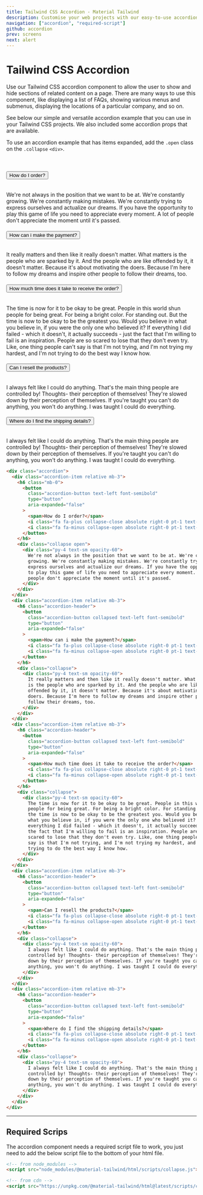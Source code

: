 ```yaml
---
title: Tailwind CSS Accordion - Material Tailwind
description: Customise your web projects with our easy-to-use accordion component for Tailwind CSS using Material Design guidelines.
navigation: ["accordion", "required-script"]
github: accordion
prev: screens
next: alert
---
```


# Tailwind CSS Accordion

Use our Tailwind CSS accordion component to allow the user to show and hide sections of related content on a page. There are many ways to use this component, like displaying a list of FAQs, showing various menus and submenus, displaying the locations of a particular company, and so on.

See below our simple and versatile accordion example that you can use in your Tailwind CSS projects. We also included some accordion props that are available.

To use an accordion example that has items expanded, add the <Code html html>.open</Code> class on the <Code html html>.collapse</Code> `<div>`.

<br />
<ComponentDemo id="accordion">
  <div className="accordion">
    <div className="accordion-item relative mb-3">
      <h6 className="mb-0">
        <button
          className="accordion-button text-left font-semibold"
          type="button"
          aria-expanded="false"
        >
          <span>How do I order?</span>
          <i className="fa fa-plus collapse-close absolute right-0 pt-1 text-xs"></i>
          <i className="fa fa-minus collapse-open absolute right-0 pt-1 text-xs"></i>
        </button>
      </h6>
      <div className="collapse open">
        <div className="py-4 text-sm opacity-60">
          We're not always in the position that we want to be at. We're
          constantly growing. We're constantly making mistakes. We're constantly
          trying to express ourselves and actualize our dreams. If you have the
          opportunity to play this game of life you need to appreciate every
          moment. A lot of people don't appreciate the moment until it's passed.
        </div>
      </div>
    </div>
    <div className="accordion-item relative mb-3">
      <h6 className="accordion-header">
        <button
          className="accordion-button collapsed text-left font-semibold"
          type="button"
          aria-expanded="false"
        >
          <span>How can i make the payment?</span>
          <i className="fa fa-plus collapse-close absolute right-0 pt-1 text-xs"></i>
          <i className="fa fa-minus collapse-open absolute right-0 pt-1 text-xs"></i>
        </button>
      </h6>
      <div className="collapse">
        <div className="py-4 text-sm opacity-60">
          It really matters and then like it really doesn't matter. What matters
          is the people who are sparked by it. And the people who are like
          offended by it, it doesn't matter. Because it's about motivating the
          doers. Because I'm here to follow my dreams and inspire other people
          to follow their dreams, too.
        </div>
      </div>
    </div>
    <div className="accordion-item relative mb-3">
      <h6 className="accordion-header">
        <button
          className="accordion-button collapsed text-left font-semibold"
          type="button"
          aria-expanded="false"
        >
          <span>How much time does it take to receive the order?</span>
          <i className="fa fa-plus collapse-close absolute right-0 pt-1 text-xs"></i>
          <i className="fa fa-minus collapse-open absolute right-0 pt-1 text-xs"></i>
        </button>
      </h6>
      <div className="collapse">
        <div className="py-4 text-sm opacity-60">
          The time is now for it to be okay to be great. People in this world
          shun people for being great. For being a bright color. For standing
          out. But the time is now to be okay to be the greatest you. Would you
          believe in what you believe in, if you were the only one who believed
          it? If everything I did failed - which it doesn't, it actually
          succeeds - just the fact that I'm willing to fail is an inspiration.
          People are so scared to lose that they don't even try. Like, one thing
          people can't say is that I'm not trying, and I'm not trying my
          hardest, and I'm not trying to do the best way I know how.
        </div>
      </div>
    </div>
    <div className="accordion-item relative mb-3">
      <h6 className="accordion-header">
        <button
          className="accordion-button collapsed text-left font-semibold"
          type="button"
          aria-expanded="false"
        >
          <span>Can I resell the products?</span>
          <i className="fa fa-plus collapse-close absolute right-0 pt-1 text-xs"></i>
          <i className="fa fa-minus collapse-open absolute right-0 pt-1 text-xs"></i>
        </button>
      </h6>
      <div className="collapse">
        <div className="py-4 text-sm opacity-60">
          I always felt like I could do anything. That's the main thing people
          are controlled by! Thoughts- their perception of themselves! They're
          slowed down by their perception of themselves. If you're taught you
          can't do anything, you won't do anything. I was taught I could do
          everything.
        </div>
      </div>
    </div>
    <div className="accordion-item relative mb-3">
      <h6 className="accordion-header">
        <button
          className="accordion-button collapsed text-left font-semibold"
          type="button"
          aria-expanded="false"
        >
          <span>Where do I find the shipping details?</span>
          <i className="fa fa-plus collapse-close absolute right-0 pt-1 text-xs"></i>
          <i className="fa fa-minus collapse-open absolute right-0 pt-1 text-xs"></i>
        </button>
      </h6>
      <div className="collapse">
        <div className="py-4 text-sm opacity-60">
          I always felt like I could do anything. That's the main thing people
          are controlled by! Thoughts- their perception of themselves! They're
          slowed down by their perception of themselves. If you're taught you
          can't do anything, you won't do anything. I was taught I could do
          everything.
        </div>
      </div>
    </div>
  </div>
</ComponentDemo>

```html
<div class="accordion">
  <div class="accordion-item relative mb-3">
    <h6 class="mb-0">
      <button
        class="accordion-button text-left font-semibold"
        type="button"
        aria-expanded="false"
      >
        <span>How do I order?</span>
        <i class="fa fa-plus collapse-close absolute right-0 pt-1 text-xs"></i>
        <i class="fa fa-minus collapse-open absolute right-0 pt-1 text-xs"></i>
      </button>
    </h6>
    <div class="collapse open">
      <div class="py-4 text-sm opacity-60">
        We're not always in the position that we want to be at. We're constantly
        growing. We're constantly making mistakes. We're constantly trying to
        express ourselves and actualize our dreams. If you have the opportunity
        to play this game of life you need to appreciate every moment. A lot of
        people don't appreciate the moment until it's passed.
      </div>
    </div>
  </div>
  <div class="accordion-item relative mb-3">
    <h6 class="accordion-header">
      <button
        class="accordion-button collapsed text-left font-semibold"
        type="button"
        aria-expanded="false"
      >
        <span>How can i make the payment?</span>
        <i class="fa fa-plus collapse-close absolute right-0 pt-1 text-xs"></i>
        <i class="fa fa-minus collapse-open absolute right-0 pt-1 text-xs"></i>
      </button>
    </h6>
    <div class="collapse">
      <div class="py-4 text-sm opacity-60">
        It really matters and then like it really doesn't matter. What matters
        is the people who are sparked by it. And the people who are like
        offended by it, it doesn't matter. Because it's about motivating the
        doers. Because I'm here to follow my dreams and inspire other people to
        follow their dreams, too.
      </div>
    </div>
  </div>
  <div class="accordion-item relative mb-3">
    <h6 class="accordion-header">
      <button
        class="accordion-button collapsed text-left font-semibold"
        type="button"
        aria-expanded="false"
      >
        <span>How much time does it take to receive the order?</span>
        <i class="fa fa-plus collapse-close absolute right-0 pt-1 text-xs"></i>
        <i class="fa fa-minus collapse-open absolute right-0 pt-1 text-xs"></i>
      </button>
    </h6>
    <div class="collapse">
      <div class="py-4 text-sm opacity-60">
        The time is now for it to be okay to be great. People in this world shun
        people for being great. For being a bright color. For standing out. But
        the time is now to be okay to be the greatest you. Would you believe in
        what you believe in, if you were the only one who believed it? If
        everything I did failed - which it doesn't, it actually succeeds - just
        the fact that I'm willing to fail is an inspiration. People are so
        scared to lose that they don't even try. Like, one thing people can't
        say is that I'm not trying, and I'm not trying my hardest, and I'm not
        trying to do the best way I know how.
      </div>
    </div>
  </div>
  <div class="accordion-item relative mb-3">
    <h6 class="accordion-header">
      <button
        class="accordion-button collapsed text-left font-semibold"
        type="button"
        aria-expanded="false"
      >
        <span>Can I resell the products?</span>
        <i class="fa fa-plus collapse-close absolute right-0 pt-1 text-xs"></i>
        <i class="fa fa-minus collapse-open absolute right-0 pt-1 text-xs"></i>
      </button>
    </h6>
    <div class="collapse">
      <div class="py-4 text-sm opacity-60">
        I always felt like I could do anything. That's the main thing people are
        controlled by! Thoughts- their perception of themselves! They're slowed
        down by their perception of themselves. If you're taught you can't do
        anything, you won't do anything. I was taught I could do everything.
      </div>
    </div>
  </div>
  <div class="accordion-item relative mb-3">
    <h6 class="accordion-header">
      <button
        class="accordion-button collapsed text-left font-semibold"
        type="button"
        aria-expanded="false"
      >
        <span>Where do I find the shipping details?</span>
        <i class="fa fa-plus collapse-close absolute right-0 pt-1 text-xs"></i>
        <i class="fa fa-minus collapse-open absolute right-0 pt-1 text-xs"></i>
      </button>
    </h6>
    <div class="collapse">
      <div class="py-4 text-sm opacity-60">
        I always felt like I could do anything. That's the main thing people are
        controlled by! Thoughts- their perception of themselves! They're slowed
        down by their perception of themselves. If you're taught you can't do
        anything, you won't do anything. I was taught I could do everything.
      </div>
    </div>
  </div>
</div>
```

---

## Required Scrips

<span id="required-script" className="scroll-mt-56" />

The accordion component needs a required script file to work, you just need to add the below script file to the bottom of your html file.

```html
<!-- from node_modules -->
<script src="node_modules/@material-tailwind/html/scripts/collapse.js"></script>

<!-- from cdn -->
<script src="https://unpkg.com/@material-tailwind/html@latest/scripts/collapse.js"></script>
```

